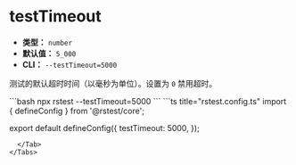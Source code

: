 # testTimeout

- **类型：** `number`
- **默认值：** `5_000`
- **CLI：** `--testTimeout=5000`

测试的默认超时时间（以毫秒为单位）。设置为 `0` 禁用超时。


<Tabs defaultValue='rstest.config.ts'>
  <Tab label="CLI">
  ```bash
  npx rstest --testTimeout=5000
  ```
  </Tab>
  <Tab label="rstest.config.ts">
```ts title="rstest.config.ts"
import { defineConfig } from '@rstest/core';

export default defineConfig({
  testTimeout: 5000,
});
```
  </Tab>
</Tabs>
